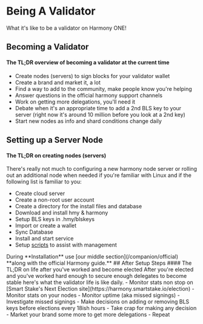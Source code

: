 
# Being A Validator
What it's like to be a validator on Harmony ONE!
## Becoming a Validator
#### The TL;DR overview of becoming a validator at the current time
- Create nodes (servers) to sign blocks for your validator wallet
- Create a brand and market it, a lot
- Find a way to add to the community, make people know you're helping
- Answer questions in the official harmony support channels
- Work on getting more delegations, you'll need it
- Debate when it's an appropriate time to add a 2nd BLS key to your server (right now it's around 10 million before you look at a 2nd key)
- Start new nodes as info and shard conditions change daily

## Setting up a Server Node
#### The TL;DR **on creating nodes (servers)**
There's really not much to configuring a new harmony node server or rolling out an additional node when needed if you're familiar with Linux and if the following list is familiar to you:
- Create cloud server
- Create a non-root user account
- Create a directory for the install files and database
- Download and install hmy & harmony
- Setup BLS keys in .hmy/blskeys
- Import or create a wallet
- Sync Database
- Install and start service
- Setup [scripts](/companion/post/tools/scripts) to assist with management
<Callout type="warning" emoji="⚠️">
During **Installation** use [our middle section](/companion/official) **along with the official Harmony guide.**
</Callout>
## After Setup Steps
#### The TL;DR on life after you've worked and become elected
After you're elected and you've worked hard enough to secure enough delegates to become stable here's what the validator life is like daily.
- Monitor stats non stop on [Smart Stake's Next Election site](https://harmony.smartstake.io/election)
- Monitor stats on your nodes
- Monitor uptime (aka missed signings)
- Investigate missed signings
- Make decisions on adding or removing BLS keys before elections every 18ish hours
- Take crap for making any decision
- Market your brand some more to get more delegations
- Repeat
